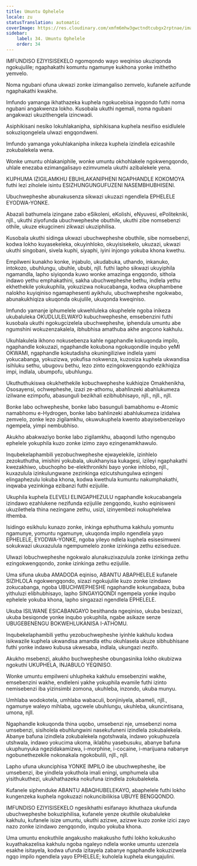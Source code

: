 ```yaml
---
title: Umuntu Ophelele
locale: zu
statusTranslation: automatic
coverImage: https://res.cloudinary.com/xmfm6mhw3gwctndtcubgx2rptnae/image/upload/v1740337243/small_cover_educacion_fundamental_a051170f1c.webp
sidebar:
    label: 34. Umuntu Ophelele
    order: 34
---
```

IMFUNDISO EZIYISISEKELO ngomqondo wayo weqiniso ukuziqonda ngokujulile; ngaphakathi komuntu ngamunye kukhona yonke imithetho yemvelo.

Noma ngubani ofuna ukwazi zonke izimangaliso zemvelo, kufanele azifunde ngaphakathi kwakhe.

Imfundo yamanga ikhathazeka kuphela ngokucebisa ingqondo futhi noma ngubani angakwenza lokho. Kusobala ukuthi ngemali, noma ngubani angakwazi ukuzithengela izincwadi.

Asiphikisani nesiko lokuhlakanipha, siphikisana kuphela nesifiso esidlulele sokuziqongelela ulwazi engqondweni.

Imfundo yamanga yokuhlakanipha inikeza kuphela izindlela ezicashile zokubalekela wena.

Wonke umuntu ohlakaniphile, wonke umuntu okhohlakele ngokwengqondo, uhlale enezaba ezimangalisayo ezimvumela ukuthi azibalekele yena.

KUPHUMA IZIGILAMKHU EBUHLAKANIPHENI NGAPHANDLE KOKOMOYA futhi lezi ziholele isintu ESIZHUNGUNGUFUZENI NASEMBHUBHISENI.

Ubuchwepheshe abunakusenza sikwazi ukuzazi ngendlela EPHELELE EYODWA-YONKE.

Abazali bathumela izingane zabo eSikoleni, eKolishi, eNyuvesi, ePolitekniki, njll., ukuthi ziyofunda ubuchwepheshe obuthile, ukuthi zibe nomsebenzi othile, ukuze ekugcineni zikwazi ukuziphilisa.

Kusobala ukuthi sidinga ukwazi ubuchwepheshe obuthile, sibe nomsebenzi, kodwa lokho kuyasekeleka, okuyinhloko, okuyisisekelo, ukuzazi, ukwazi ukuthi singobani, sivela kuphi, siyaphi, iyini injongo yokuba khona kwethu.

Empilweni kunakho konke, injabulo, ukudabuka, uthando, inkanuko, intokozo, ubuhlungu, ubuhle, ububi, njll. futhi lapho sikwazi ukuyiphila ngamandla, lapho siyiqonda kuwo wonke amazinga engqondo, sithola indawo yethu emphakathini, sakha ubuchwepheshe bethu, indlela yethu ekhethekile yokukuphila, yokuzizwa nokucabanga, kodwa okuphambene nalokho kuyiqiniso ngamaphesenti ayikhulu, ubuchwepheshe ngokwabo, abunakukhiqiza ukuqonda okujulile, ukuqonda kweqiniso.

Imfundo yamanje iphumelele ukwehluleka okuphelele ngoba inikeza ukubaluleka OKUDLULELWAYO kubuchwepheshe, emsebenzini futhi kusobala ukuthi ngokugcizelela ubuchwepheshe, iphendula umuntu abe ngumshini wokuzenzakalela, ibhubhisa amathuba akhe angcono kakhulu.

Ukuhlakulela ikhono nokusebenza kahle ngaphandle kokuqonda impilo, ngaphandle kokuzazi, ngaphandle kokubona ngokuqondile inqubo yeMI OKWAMI, ngaphandle kokutadisha okuningiliziwe indlela yami yokucabanga, yokuzizwa, yokufisa nokwenza, kuzosiza kuphela ukwandisa isihluku sethu, ubugovu bethu, lezo zinto ezingokwengqondo ezikhiqiza impi, indlala, ubumpofu, ubuhlungu.

Ukuthuthukiswa okukhethekile kobuchwepheshe kukhiqize Omakhenikha, Ososayensi, ochwepheshe, izazi ze-athomu, abahlinzeki abahlukumeza izilwane ezimpofu, abasunguli bezikhali ezibhubhisayo, njll., njll., njll.

Bonke labo ochwepheshe, bonke labo basunguli bamabhomu e-Atomic namabhomu e-Hydrogen, bonke labo bahlinzeki abahlukumeza izidalwa zemvelo, zonke lezo zigilamkhu, okuwukuphela kwento abayisebenzelayo ngempela, yimpi nembubhiso.

Akukho abakwaziyo bonke labo zigilamkhu, abaqondi lutho ngenqubo ephelele yokuphila kuzo zonke izimo zayo ezingenamkhawulo.

Inqubekelaphambili yezobuchwepheshe ejwayelekile, izinhlelo zezokuthutha, imishini yokubala, ukukhanyisa kukagesi, izileyi ngaphakathi kwezakhiwo, ubuchopho be-elekthronikhi bayo yonke inhlobo, njll., kuxazulula izinkulungwane zezinkinga ezicutshungulwa ezingeni elingaphezulu lokuba khona, kodwa kwethula kumuntu nakumphakathi, inqwaba yezinkinga ezibanzi futhi ezijulile.

Ukuphila kuphela ELEVELI ELINGAPHEZULU ngaphandle kokucabangela izindawo ezahlukene nezifunda ezijulile zengqondo, kusho eqinisweni ukuzilethela thina nezingane zethu, usizi, izinyembezi nokuphelelwa ithemba.

Isidingo esikhulu kunazo zonke, inkinga ephuthuma kakhulu yomuntu ngamunye, yomuntu ngamunye, ukuqonda impilo ngendlela yayo EPHELELE, EYODWA-YONKE, ngoba yileyo ndlela kuphela esisesimweni sokukwazi ukuxazulula ngempumelelo zonke izinkinga zethu eziseduze.

Ulwazi lobuchwepheshe ngokwalo alunakuzixazulula zonke izinkinga zethu ezingokwengqondo, zonke izinkinga zethu ezijulile.

Uma sifuna ukuba AMADODA eqiniso, ABANTU ABAPHELELE kufanele SIZIHLOLA ngokwengqondo, sizazi ngokujulile kuzo zonke izindawo zokucabanga, ngoba UBUCHWEPHESHE ngaphandle kokungabaza, buba yithuluzi elibhubhisayo, lapho SINGAYIQONDI ngempela yonke inqubo ephelele yokuba khona, lapho singazazi ngendlela EPHELELE.

Ukuba ISILWANE ESICABANGAYO besithanda ngeqiniso, ukuba besizazi, ukuba besiqonde yonke inqubo yokuphila, ngabe asikaze senze UBUGEBENENGU BOKWEHLUKANISA I-ATHOMU.

Inqubekelaphambili yethu yezobuchwepheshe iyinhle kakhulu kodwa isikwazile kuphela ukwandisa amandla ethu okuhlasela ukuze sibhubhisane futhi yonke indawo kubusa ukwesaba, indlala, ukungazi nezifo.

Akukho msebenzi, akukho buchwepheshe obungasinika lokho okubizwa ngokuthi UKUPHELA, INJABULO YEQINISO.

Wonke umuntu empilweni uhlupheka kakhulu emsebenzini wakhe, emsebenzini wakhe, endleleni yakhe yokuphila evamile futhi izinto nemisebenzi iba yizinsimbi zomona, ukuhleba, inzondo, ukuba munyu.

Umhlaba wodokotela, umhlaba wabaculi, bonjiniyela, abameli, njll., ngamunye waleyo mihlaba, ugcwele ubuhlungu, ukuhleba, ukuncintisana, umona, njll.

Ngaphandle kokuqonda thina uqobo, umsebenzi nje, umsebenzi noma umsebenzi, sisiholela ebuhlungwini nasekufuneni izindlela zokubalekela. Abanye bafuna izindlela zokubalekela ngotshwala, indawo yokuphuzela utshwala, indawo yokucima ukoma, iklabhu yasebusuku, abanye bafuna ukuphunyuka ngezidakamizwa, i-morphine, i-cocaine, i-marijuana nabanye ngobunethezekile nokonakala ngokobulili, njll., njll.

Lapho ufuna ukunciphisa YONKE IMPILO ibe ubuchwepheshe, ibe umsebenzi, ibe yindlela yokuthola imali eningi, umphumela uba yisithukuthezi, ukukhathazeka nokufuna izindlela zokubalekela.

Kufanele siphenduke ABANTU ABAQHUBELEKAYO, abaphelele futhi lokho kungenzeka kuphela ngokuzazi nokuncibilikisa UBUYE BENGQONDO.

IMFUNDISO EZIYISISEKELO ngesikhathi esifanayo ikhuthaza ukufunda ubuchwepheshe bokuziphilisa, kufanele yenze okuthile okubaluleke kakhulu, kufanele isize umuntu, ukuthi azizwe, azizwe kuzo zonke izici zayo nazo zonke izindawo zengqondo, inqubo yokuba khona.

Uma umuntu enokuthile angakusho makakusho futhi lokho kokukusho kuyathakazelisa kakhulu ngoba ngaleyo ndlela wonke umuntu uzenzela esakhe isitayela, kodwa ufunda izitayela zabanye ngaphandle kokuzizwela ngqo impilo ngendlela yayo EPHELELE; kuholela kuphela ekungajulini.

